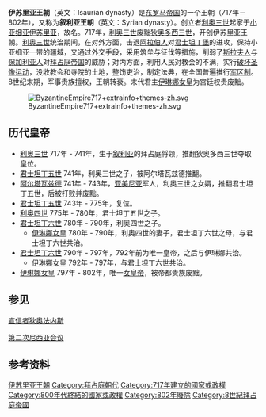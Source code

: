 {{unreferenced|time=2013-5-4}}
{{Infobox country
|native_name            = Βασιλεία Ῥωμαίων
|conventional_long_name = 拜占庭帝国
|common_name            = 拜占庭
|image_coat               = 
|symbol_type              = 印有[[利奥三世_(拜占庭)|伊苏里亚的利奥三世]]的金[[索利都斯_(钱币)|索利都斯]]<br />(r. 717–741) <small>(see {{tsl|en|Byzantine insignia||Byzantine insignia}})</small>
|coa_size                 = 
|p1                     = 二十年动乱期
|flag_p1                = Simple Labarum.svg
|s1                     = 尼基弗里亚王朝
|flag_s1                = Simple Labarum.svg
|year_start             = 717年
|year_end               = 802年
|date_start             = 
|date_end               = 
|event_start            = [[利奥三世_(拜占庭)|伊苏里亚的利奥三世]]掌权
|event_end              = [[伊琳娜女皇|雅典的伊琳娜]]被废
|image_map              = Byzantine Empire 717 AD.png
|image_map_caption      = 约717年的拜占庭帝国，条纹标示的地区时常遭到侵袭
|capital                = 君士坦丁堡
|common_languages       = [[中古希腊语|希腊语]]
|government_type        = 君主制
|title_leader           = [[拜占庭皇帝列表|皇帝]]
|leader1                = [[利奥三世_(拜占庭)|利奥三世]]
|year_leader1           = 717年－741年
|leader2                = [[君士坦丁五世|君士坦丁五世]]
|year_leader2           = 741年－775年
|leader3                = [[利奧四世_(拜占庭)|利奥四世]]
|year_leader3           = 775年－780年
|leader4                = [[君士坦丁六世|君士坦丁六世]]（由其母亲伊琳娜摄政）
|year_leader4           = 780年－797年
|leader5                = [[伊琳娜女皇|伊琳娜女皇]]
|year_leader5           = 797年－802年
|today={{flag|France}}<br />{{flag|Italy}}<br />{{flag|Vatican City}}<br />{{flag|Slovenia}}<br />{{flag|Croatia}}<br />{{flag|Bulgaria}}<br />{{flag|Greece}}<br />{{flag|Turkey}}}}
{{伊苏里亚王朝}}
'''伊苏里亚王朝'''（英文：Isaurian dynasty）是[[东罗马帝国|东罗马帝国]]的一个王朝（717年－802年），又称为'''叙利亚王朝'''（英文：Syrian dynasty）。创立者[[利奥三世_(拜占庭)|利奥三世]]起家于[[小亚细亚|小亚细亚]][[伊蘇利亞|伊苏里亚]]，故名。717年，[[利奥三世_(拜占庭)|利奥三世]]废黜[[狄奧多西三世|狄奥多西三世]]，开创伊苏里亚王朝。[[利奥三世_(拜占庭)|利奥三世]]统治期间，在对外方面，击退[[阿拉伯人|阿拉伯人]]对[[君士坦丁堡|君士坦丁堡]]的进攻，保持小亚细亚一带的疆域，又通过外交手段，采用筑垒与征伐等措施，削弱了[[斯拉夫人|斯拉夫人]]与[[保加利亚人|保加利亚人]]对[[拜占庭帝国|拜占庭帝国]]的威胁；对内方面，利用人民对教会的不满，实行[[聖像破壞運動_(東羅馬帝國)|破坏圣像运动]]，没收教会和寺院的土地，整饬吏治，制定法典，在全国普遍推行[[军区制|军区制]]。8世纪末期，军事贵族擅权，王朝转衰。末代君主[[伊琳娜女皇|伊琳娜女皇]]为宫廷权贵废黜。

[[File:ByzantineEmpire717+extrainfo+themes-zh.svg|thumb]]

== 历代皇帝 ==
* [[利奥三世_(拜占庭)|利奥三世]] 717年 - 741年，生于[[叙利亚|叙利亚]]的拜占庭将领，推翻狄奥多西三世夺取皇位。
* [[君士坦丁五世|君士坦丁五世]] 741年，利奥三世之子，被阿尔塔瓦兹德推翻。
* [[阿尔塔瓦兹德_(拜占庭)|阿尔塔瓦兹德]] 741年 - 743年，[[亚美尼亚|亚美尼亚]]军人，利奥三世之女婿，推翻君士坦丁五世，后被打败并废黜。
* [[君士坦丁五世|君士坦丁五世]] 743年 - 775年，复位。
* [[利奥四世_(拜占庭)|利奥四世]] 775年 - 780年，君士坦丁五世之子。
* [[君士坦丁六世|君士坦丁六世]] 780年 - 790年，利奥四世之子。
** [[伊琳娜女皇|伊琳娜女皇]] 780年 - 790年，利奥四世的妻子，君士坦丁六世之母，与君士坦丁六世共治。
* [[君士坦丁六世|君士坦丁六世]] 790年 - 797年，792年前为唯一皇帝，之后与伊琳娜共治。
** [[伊琳娜女皇|伊琳娜女皇]] 792年 - 797年，与君士坦丁六世共治。
* [[伊琳娜女皇|伊琳娜女皇]] 797年 - 802年，唯一[[女皇帝|女皇帝]]，被帝都贵族废黜。

== 参见 ==
[[宣信者狄奧法內斯|宣信者狄奥法内斯]]

[[第二次尼西亞公會議|第二次尼西亚会议]]
==参考资料==
{{Reflist}}


{{拜占庭帝国主题}}

[[Category:伊苏里亚王朝|]]
[[Category:拜占庭朝代|Category:拜占庭朝代]]
[[Category:717年建立的國家或政權|Category:717年建立的國家或政權]]
[[Category:800年代終結的國家或政權|Category:800年代終結的國家或政權]]
[[Category:802年廢除|Category:802年廢除]]
[[Category:8世紀拜占庭帝國|Category:8世紀拜占庭帝國]]